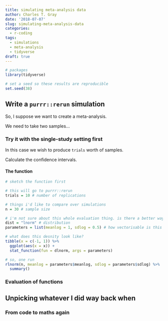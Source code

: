 ```yaml
---
title: simulating meta-analysis data
author: Charles T. Gray
date: '2018-07-07'
slug: simulating-meta-analysis-data
categories:
  - r-coding
tags:
  - simulations
  - meta-analysis
  - tidyverse
draft: true
---
```


```r
# packages
library(tidyverse)
```

```r
# set a seed so these results are reproducible
set.seed(38)

```


## Write a `purrr::rerun` simulation

So, I suppose we want to create a meta-analysis.

We need to take two samples... 

### Try it with the single-study setting first

In this case we wish to produce `trials` worth of samples. 

Calculate the confidence intervals. 


#### The function

```r
# sketch the function first

# this will go to purrr::rerun
trials = 10 # number of replications

# things i'd like to compare over simulations
n = 30 # sample size

# i'm not sure about this whole evaluation thing. is there a better way?
dist = "lnorm" # distribution
parameters = list(meanlog = 1, sdlog = 0.5) # how vectorisable is this bit?

# what does this desnity look like?
tibble(x = c(-1, 1)) %>% 
  ggplot(aes(x = x)) +
  stat_function(fun = dlnorm, args = parameters)

# so, one run 
rlnorm(n, meanlog = parameters$meanlog, sdlog = parameters$sdlog) %>% 
  summary()

```

### Evaluation of functions

## Unpicking whatever I did way back when

### From code to maths again 

